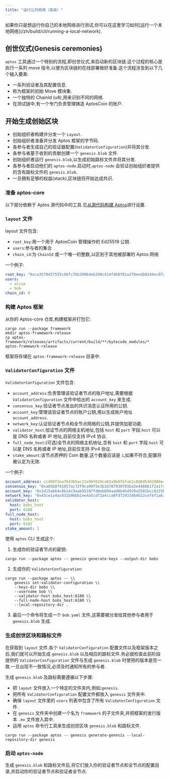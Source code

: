 ```yaml
---
title: "运行公共网络（高级）"
---
```



<Aside type="caution">
  如果你只是想运行你自己的本地网络进行测试,你可以在这里学习如何[运行一个本地网络](/zh/build/cli/running-a-local-network).
</Aside>

## 创世仪式(Genesis ceremonies)

`aptos` 工具通过一个特别的流程,即创世仪式,来启动新的区块链.这个过程的核心是执行一系列 move 指令,以便为区块链的在线部署做好准备.这个流程涉及到以下几个输入要素:

- 一系列验证者及其配置信息.
- 称为框架的初始 Move 模块集.
- 一个独特的 ChainId (u8),用来识别不同的网络.
- 在测试链中,有一个专门负责管理铸造 AptosCoin 的账户.

## 开始生成创始区块

- 创始组织者构建并分发一个 `Layout`.
- 创始组织者准备并分发 Aptos 框架的字节码.
- 各参与者生成自己的验证器配置(`ValidatorConfiguration`)并将其分发.
- 各参与者基于收到的贡献创建一个 `genesis.blob` 文件.
- 创始组织者运行 `genesis.blob`,以生成初始路标文件并将其分发.
- 各参与者启动他们的 `aptos-node`.启动时,`aptos-node` 会验证创始组织者提供的含有路标文件的 `genesis.blob`.
- 一旦拥有足够的权益(stack),区块链将开始达成共识.

### 准备 aptos-core

以下部分依赖于 Aptos 源代码中的工具.见[从源代码构建 Aptos](/zh/network/nodes/building-from-source)进行设置.

### `layout` 文件

layout 文件包含:

- `root_key`:用一个用于 AptosCoin 管理操作的 Ed25519 公钥.
- `users`:参与者的集合
- `chain_id`:为 `ChainId` 或一个唯一的整数,以区别于其他被部署的 Aptos 网络

一个例子:

```yaml
root_key: "0xca3579457555c80fc7bb39964eb298c414fd60f81a2f8eedb0244ec07a26e575"
users:
  - alice
  - bob
chain_id: 8
```

### 构建 Aptos 框架

从你的 Aptos-core 仓库,构建框架并打包它:

```shellscript filename="Terminal"
cargo run --package framework
mkdir aptos-framework-release
cp aptos-framework/releases/artifacts/current/build/**/bytecode_modules/* aptos-framework-release
```

框架将存储在 `aptos-framework-release` 目录中.

### `ValidatorConfiguration` 文件

`ValidatorConfiguration` 文件包含:

- `account_address`:负责管理该验证者节点的账户地址,需要根据 `ValidatorConfiguration` 文件中给出的 `account_key` 来生成.
- `consensus_key`:验证者节点发出的共识消息认证所用的公钥.
- `account_key`:管理该验证者节点的账户公钥,用以生成账户地址 `account_address`.
- `network_key`:认证验证者节点和全节点网络的公钥,并提供加密功能.
- `validator_host`:验证节点的网络主机地址,包括 `host` 和 `port` 字段.`host` 可以是 DNS 名称或者 IP 地址,目前仅支持 IPv4 协议.
- `full_node_host`:(可选)全节点的网络主机地址,含有 `host` 和 `port` 字段.`host` 可以是 DNS 名称或者 IP 地址,目前仅支持 IPv4 协议.
- `stake_amount`:该节点质押的 Coin 数量.这个数量应该是 `1`,如果不符合,配置将被认定为无效.

一个例子:

```yaml
account_address: ccd49f3ea764365ac21e99f029ca63a9b0fbfab1c8d8d5482900e4fa32c5448a
consensus_key: "0xa05b8f41057ac72f9ca99f5e3b1b787930f03ba5e448661f2a1fac98371775ee"
account_key: "0x3d15ab64c8b14c9aab95287fd0eb894aad0b4bd929a5581bcc8225b5688f053b"
network_key: "0x43ce1a4ac031b98bb1ee4a5cd72a4cca0fd72933d64b22cef4f1a61895c2e544"
validator_host:
  host: bobs_host
  port: 6180
full_node_host:
  host: bobs_host
  port: 6182
stake_amount: 1
```

使用 `aptos` CLI 生成这个:

1. 生成你的验证者节点的密钥:

```shellscript filename="Terminal"
cargo run --package aptos -- genesis generate-keys --output-dir bobs
```

2. 生成你的 `ValidatorConfiguration`:

```shellscript filename="Terminal"
cargo run --package aptos -- \\
    genesis set-validator-configuration \\
    --keys-dir bobs \\
    --username bob \\
    --validator-host bobs_host:6180 \\
    --full-node-host bobs_host:6180 \\
    --local-repository-dir .
```

3. 最后一个命令将生成一个 `bob.yaml` 文件,这需要被分发给其他参与者用于 `genesis.blob` 生成.

### 生成创世区块和路标文件

在获取到 `layout` 文件,各个 `ValidatorConfiguration` 配置文件以及框架版本之后,我们就可以开始生成 `genesis.blob` 以及相应的路标文件.务必就检查此前阶段提供的 `ValidatorConfiguration` 文件与生成 `genesis.blob` 时使用的版本是否一致.一旦出现不一致情况,必须及时通知所有的参与者.

生成 `genesis.blob` 及路标需要遵循以下步骤:

- 把 `layout` 文件放入一个特定的文件夹内,例如:`genesis`.
- 把所有 `ValidatorConfiguration` 配置文件都放入 `genesis` 文件夹中.
- 确保 `layout` 文件里的 `users` 列表中包含了所有 `ValidatorConfiguration` 文件.
- 在 `genesis` 文件夹中创建一个名为 `framework` 的子文件夹,并把框架的发行版本 `.mv` 文件放入其中.
- 运用 `aptos` 命令行工具来生成创世区块 `genesis.blob` 和路标文件.

```shellscript filename="Terminal"
cargo run --package aptos -- genesis generate-genesis --local-repository-dir genesis
```

### 启动 `aptos-node`

生成 `genesis.blob` 和路标文件后,将它们放入你的验证者节点和全节点的配置目录,并启动你的验证者节点和验证者全节点.
